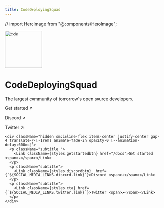 ```yaml
---
title: CodeDeployingSquad
---
```


// import HeroImage from "@components/HeroImage";

<div className="home-content">
  <div className="content-container flex flex-col min-h-[calc(100svh-var(--nextra-navbar-height))] justify-center items-center">
    <div className="relative flex justify-center items-center translate-y-[-1rem] animate-fade-in opacity-0">
      <div className="  absolute flex justify-center items-center animate-blob top-16">
        <div className=" absolute -right-52 w-40 h-40  bg-indigo-500 opacity-50 rounded-full blur-3xl  "></div>
        <div className=" absolute -left-52 w-40 h-40 bg-blue-500 opacity-50 rounded-full blur-3xl "></div>
        </div>
          <Image
            className=" shadow-2xl rounded-full z-0"
            alt="cds"
            src="/cds_circle.png"
            width="120"
            height="120"
          />
      </div>
    <h1 className="headline translate-y-[-1rem] animate-fade-in opacity-0 [--animation-delay:200ms]">CodeDeployingSquad</h1>
    <p className="subtitle text-center translate-y-[-1rem] animate-fade-in opacity-0 [--animation-delay:400ms]">The <span className='font-extrabold'>largest community</span> of tomorrow's <span className='font-extrabold'>open source developers</span>.</p>
    <div className="flex flex-col sm:hidden items-center justify-center space-y-2 translate-y-[-1rem] animate-fade-in opacity-0 [--animation-delay:600ms] py-[20px]">
      <p className="subtitle w-screen flex justify-center items-center">
        <Link className={styles.getstartedbtn} href="/docs">Get started <span>↗</span></Link>
      </p>
      <p className="subtitle w-screen flex justify-center items-center">
        <Link className={styles.discordbtn}  href={`${SOCIAL_MEDIA_LINKS.discord.link}`}>Discord <span>↗</span></Link>
      </p>
      <p className="subtitle w-screen flex justify-center items-center">
        <Link className={styles.cta} href={`${SOCIAL_MEDIA_LINKS.twitter.link}`}>Twitter <span>↗</span></Link>
      </p>
    </div>

    <div className="hidden sm:inline-flex items-center justify-center gap-4 translate-y-[-1rem] animate-fade-in opacity-0 [--animation-delay:600ms]">
      <p className="subtitle ">
        <Link className={styles.getstartedbtn} href="/docs">Get started <span>↗</span></Link>
      </p>
      <p className="subtitle">
        <Link className={styles.discordbtn}  href={`${SOCIAL_MEDIA_LINKS.discord.link}`}>Discord <span>↗</span></Link>
      </p>
      <p className="subtitle">
        <Link className={styles.cta} href={`${SOCIAL_MEDIA_LINKS.twitter.link}`}>Twitter <span>↗</span></Link>
      </p>
    </div>

</div>

<style jsx>{`
  .content-container {
    max-width: 90rem;
    padding-left: max(env(safe-area-inset-left), 1.5rem);
    padding-right: max(env(safe-area-inset-right), 1.5rem);
    margin: 0 auto;
  }
  .headline {
    display: inline-flex;
    font-size: 3.125rem;
    font-size: min(4.375rem, max(8vw, 2.5rem));
    font-weight: 700;
    font-feature-settings: initial;
    letter-spacing: -0.22rem;
    margin-left: -0.2rem;
    margin-top: 3.4rem;
    line-height: 1.1;
    background-image: linear-gradient(146deg, #000, #757a7d);
    -webkit-background-clip: text;
    -webkit-text-fill-color: transparent;
    background-clip: text;
  }
  :global(.dark) .headline {
    background-image: linear-gradient(146deg, #fff, #757a7d);
  }
  .subtitle {
    font-size: 1.3rem;
    font-size: min(1.3rem, max(3.5vw, 1.2rem));
    font-feature-settings: initial;
    line-height: 1.6;
  }
  @media screen and (max-width: 1200px) {
    .headline {
      letter-spacing: -0.08rem;
    }
  }
`}</style>
</div>
